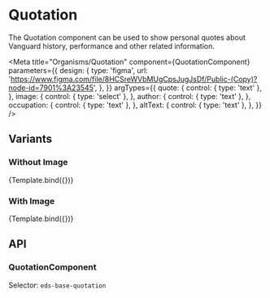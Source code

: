 
# Quotation

The Quotation component can be used to show personal quotes about Vanguard history, performance and other related information.

<Meta
  title="Organisms/Quotation"
  component={QuotationComponent}
  parameters={{
    design: {
      type: 'figma',
      url: 'https://www.figma.com/file/8HCSreWVbMUgCpsJugJsDf/Public-(Copy)?node-id=7901%3A23545',
    },
  }}
  argTypes={{
    quote: {
      control: { type: 'text' },
    },
    image: {
      control: { type: 'select' },
    },
    author: {
      control: { type: 'text' },
    },
    occupation: {
      control: { type: 'text' },
    },
    altText: {
      control: { type: 'text' },
    },
  }}
/>

## Variants

### Without Image

<Canvas>
  <Story
    name="Without image"
    args={{
      quote:
        '“The index fund is a most unlikely hero for the typical investor. It is no more (nor less) than a broadly diversified portfolio, typically run at rock-bottom costs, without the putative benefit of a brilliant, resourceful, and highly skilled portfolio manager.”',
      author: 'John C. Bogle',
      occupation: 'Founder of Vanguard',
    }}
  >
    {Template.bind({})}
  </Story>
</Canvas>

### With Image

<Canvas>
  <Story
    name="With image"
    args={{
      image: 'images/quote.jpeg',
      quote:
        '“The index fund is a most unlikely hero for the typical investor. It is no more (nor less) than a broadly diversified portfolio, typically run at rock-bottom costs, without the putative benefit of a brilliant, resourceful, and highly skilled portfolio manager.”',
      author: 'John C. Bogle',
      occupation: 'Founder of Vanguard',
      altText: 'Image of a business man',
    }}
  >
    {Template.bind({})}
  </Story>
</Canvas>

## API

### QuotationComponent

Selector: `eds-base-quotation`

<ArgsTable of={QuotationComponent} />

